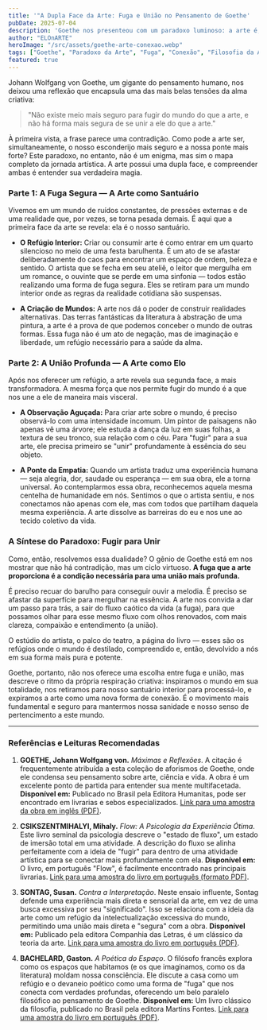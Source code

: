 ```yaml
---
title: '"A Dupla Face da Arte: Fuga e União no Pensamento de Goethe'
pubDate: 2025-07-04
description: 'Goethe nos presenteou com um paradoxo luminoso: a arte é, ao mesmo tempo, a melhor fuga do mundo e a forma mais segura de se unir a ele. Como isso é possível? Vamos perceber.'
author: "ELOnARTE"
heroImage: "/src/assets/goethe-arte-conexao.webp"
tags: ["Goethe", "Paradoxo da Arte", "Fuga", "Conexão", "Filosofia da Arte", "Processo Criativo", "Estética", "Refúgio"]
featured: true
---
```


Johann Wolfgang von Goethe, um gigante do pensamento humano, nos deixou uma reflexão que encapsula uma das mais belas tensões da alma criativa:

> "Não existe meio mais seguro para fugir do mundo do que a arte, e não há forma mais segura de se unir a ele do que a arte."

À primeira vista, a frase parece uma contradição. Como pode a arte ser, simultaneamente, o nosso esconderijo mais seguro e a nossa ponte mais forte? Este paradoxo, no entanto, não é um enigma, mas sim o mapa completo da jornada artística. A arte possui uma dupla face, e compreender ambas é entender sua verdadeira magia.

### Parte 1: A Fuga Segura — A Arte como Santuário

Vivemos em um mundo de ruídos constantes, de pressões externas e de uma realidade que, por vezes, se torna pesada demais. É aqui que a primeira face da arte se revela: ela é o nosso santuário.

* **O Refúgio Interior:** Criar ou consumir arte é como entrar em um quarto silencioso no meio de uma festa barulhenta. É um ato de se afastar deliberadamente do caos para encontrar um espaço de ordem, beleza e sentido. O artista que se fecha em seu ateliê, o leitor que mergulha em um romance, o ouvinte que se perde em uma sinfonia — todos estão realizando uma forma de fuga segura. Eles se retiram para um mundo interior onde as regras da realidade cotidiana são suspensas.

* **A Criação de Mundos:** A arte nos dá o poder de construir realidades alternativas. Das terras fantásticas da literatura à abstração de uma pintura, a arte é a prova de que podemos conceber o mundo de outras formas. Essa fuga não é um ato de negação, mas de imaginação e liberdade, um refúgio necessário para a saúde da alma.

### Parte 2: A União Profunda — A Arte como Elo

Após nos oferecer um refúgio, a arte revela sua segunda face, a mais transformadora. A mesma força que nos permite fugir do mundo é a que nos une a ele de maneira mais visceral.

* **A Observação Aguçada:** Para criar arte sobre o mundo, é preciso observá-lo com uma intensidade incomum. Um pintor de paisagens não apenas vê uma árvore; ele estuda a dança da luz em suas folhas, a textura de seu tronco, sua relação com o céu. Para "fugir" para a sua arte, ele precisa primeiro se "unir" profundamente à essência do seu objeto.

* **A Ponte da Empatia:** Quando um artista traduz uma experiência humana — seja alegria, dor, saudade ou esperança — em sua obra, ele a torna universal. Ao contemplarmos essa obra, reconhecemos aquela mesma centelha de humanidade em nós. Sentimos o que o artista sentiu, e nos conectamos não apenas com ele, mas com todos que partilham daquela mesma experiência. A arte dissolve as barreiras do eu e nos une ao tecido coletivo da vida.

### A Síntese do Paradoxo: Fugir para Unir

Como, então, resolvemos essa dualidade? O gênio de Goethe está em nos mostrar que não há contradição, mas um ciclo virtuoso. **A fuga que a arte proporciona é a condição necessária para uma união mais profunda.**

É preciso recuar do barulho para conseguir ouvir a melodia. É preciso se afastar da superfície para mergulhar na essência. A arte nos convida a dar um passo para trás, a sair do fluxo caótico da vida (a fuga), para que possamos olhar para esse mesmo fluxo com olhos renovados, com mais clareza, compaixão e entendimento (a união).

O estúdio do artista, o palco do teatro, a página do livro — esses são os refúgios onde o mundo é destilado, compreendido e, então, devolvido a nós em sua forma mais pura e potente.

Goethe, portanto, não nos oferece uma escolha entre fuga e união, mas descreve o ritmo da própria respiração criativa: inspiramos o mundo em sua totalidade, nos retiramos para nosso santuário interior para processá-lo, e expiramos a arte como uma nova forma de conexão. É o movimento mais fundamental e seguro para mantermos nossa sanidade e nosso senso de pertencimento a este mundo.

---

### Referências e Leituras Recomendadas

1.  **GOETHE, Johann Wolfgang von.** *Máximas e Reflexões*. A citação é frequentemente atribuída a esta coleção de aforismos de Goethe, onde ele condensa seu pensamento sobre arte, ciência e vida. A obra é um excelente ponto de partida para entender sua mente multifacetada.
    **Disponível em:** Publicado no Brasil pela Editora Humanitas, pode ser encontrado em livrarias e sebos especializados. [Link para uma amostra da obra em inglês (PDF)](/amostras/Goethe_Maxims_and_Reflections.pdf).

2.  **CSIKSZENTMIHALYI, Mihaly.** *Flow: A Psicologia da Experiência Ótima*. Este livro seminal da psicologia descreve o "estado de fluxo", um estado de imersão total em uma atividade. A descrição do fluxo se alinha perfeitamente com a ideia de "fugir" para dentro de uma atividade artística para se conectar mais profundamente com ela.
    **Disponível em:** O livro, em português "Flow", é facilmente encontrado nas principais livrarias. [Link para uma amostra do livro em português (formato PDF)](/amostras/Flow_Mihaly_Csikszentmihalyi.pdf).

3.  **SONTAG, Susan.** *Contra a Interpretação*. Neste ensaio influente, Sontag defende uma experiência mais direta e sensorial da arte, em vez de uma busca excessiva por seu "significado". Isso se relaciona com a ideia da arte como um refúgio da intelectualização excessiva do mundo, permitindo uma união mais direta e "segura" com a obra.
    **Disponível em:** Publicado pela editora Companhia das Letras, é um clássico da teoria da arte. [Link para uma amostra do livro em português (PDF)](/amostras/Contra_a_interpretacao_Susan_Sontag.pdf).

4.  **BACHELARD, Gaston.** *A Poética do Espaço*. O filósofo francês explora como os espaços que habitamos (e os que imaginamos, como os da literatura) moldam nossa consciência. Ele discute a casa como um refúgio e o devaneio poético como uma forma de "fuga" que nos conecta com verdades profundas, oferecendo um belo paralelo filosófico ao pensamento de Goethe.
    **Disponível em:** Um livro clássico da filosofia, publicado no Brasil pela editora Martins Fontes. [Link para uma amostra do livro em português (PDF)](/amostras/A_Poetica_do_Espaco_Gaston_Bachelard.pdf).